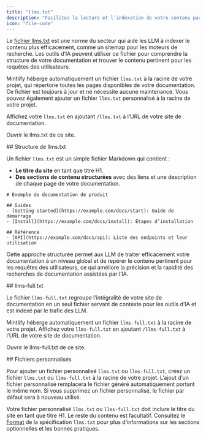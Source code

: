 ```yaml
---
title: "llms.txt"
description: "Facilitez la lecture et l’indexation de votre contenu par les LLMs"
icon: "file-code"
---
```



Le [fichier llms.txt](https://llmstxt.org) est une norme du secteur qui aide les LLM à indexer le contenu plus efficacement, comme un sitemap pour les moteurs de recherche. Les outils d’IA peuvent utiliser ce fichier pour comprendre la structure de votre documentation et trouver le contenu pertinent pour les requêtes des utilisateurs.

Mintlify héberge automatiquement un fichier `llms.txt` à la racine de votre projet, qui répertorie toutes les pages disponibles de votre documentation. Ce fichier est toujours à jour et ne nécessite aucune maintenance. Vous pouvez également ajouter un fichier `llms.txt` personnalisé à la racine de votre projet.

Affichez votre `llms.txt` en ajoutant `/llms.txt` à l’URL de votre site de documentation.

<PreviewButton href="https://mintlify.com/docs/llms.txt">Ouvrir le llms.txt de ce site.</PreviewButton>

<div id="llmstxt-structure">
  ## Structure de llms.txt
</div>

Un fichier `llms.txt` est un simple fichier Markdown qui contient :

* **Le titre du site** en tant que titre H1.
* **Des sections de contenu structurées** avec des liens et une description de chaque page de votre documentation.

```mdx Exemple de llms.txt
# Exemple de documentation de produit

## Guides
- [Getting started](https://example.com/docs/start): Guide de démarrage
- [Install](https://example.com/docs/install): Étapes d’installation

## Référence
- [API](https://example.com/docs/api): Liste des endpoints et leur utilisation
```

Cette approche structurée permet aux LLM de traiter efficacement votre documentation à un niveau global et de repérer le contenu pertinent pour les requêtes des utilisateurs, ce qui améliore la précision et la rapidité des recherches de documentation assistées par l’IA.

<div id="llms-fulltxt">
  ## llms-full.txt
</div>

Le fichier `llms-full.txt` regroupe l’intégralité de votre site de documentation en un seul fichier servant de contexte pour les outils d’IA et est indexé par le trafic des LLM.

Mintlify héberge automatiquement un fichier `llms-full.txt` à la racine de votre projet. Affichez votre `llms-full.txt` en ajoutant `/llms-full.txt` à l’URL de votre site de documentation.

<PreviewButton href="https://mintlify.com/docs/llms-full.txt">Ouvrir le llms-full.txt de ce site.</PreviewButton>

<div id="custom-files">
  ## Fichiers personnalisés
</div>

Pour ajouter un fichier personnalisé `llms.txt` ou `llms-full.txt`, créez un fichier `llms.txt` ou `llms-full.txt` à la racine de votre projet. L’ajout d’un fichier personnalisé remplacera le fichier généré automatiquement portant le même nom. Si vous supprimez un fichier personnalisé, le fichier par défaut sera à nouveau utilisé.

Votre fichier personnalisé `llms.txt` ou `llms-full.txt` doit inclure le titre du site en tant que titre H1. Le reste du contenu est facultatif. Consultez le [Format](https://llmstxt.org/#format) de la spécification `llms.txt` pour plus d’informations sur les sections optionnelles et les bonnes pratiques.